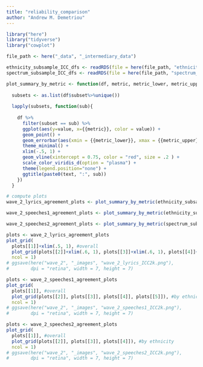 ```yaml
---
title: "reliability_comparison"
author: "Andrew M. Demetriou"
---
```


```r
library("here")
library("tidyverse")
library("cowplot")
```

```r
file_path <- here("_data", "_intermediary_data")

ethnicity_subsample_ICC_dfs <- readRDS(file = here(file_path, "ethnicity_subsample_ICC_dfs.RDS"))
spectrum_subsample_ICC_dfs <- readRDS(file = here(file_path, "spectrum_subsample_ICC_dfs.RDS"))
```

```r
plot_summary_by_metric <- function(df, metric, metric_lower, metric_upper, text) {
  
  subsets <- as.list(df$subset%>%unique())
  
  lapply(subsets, function(sub){
    
    df %>%
      filter(subset == sub) %>%
      ggplot(aes(y=value, x={{metric}}, color = value)) +
      geom_point() +
      geom_errorbar(aes(xmin = {{metric_lower}}, xmax = {{metric_upper}})) +
      theme_minimal() +
      xlim(-.5, 1) +
      geom_vline(xintercept = 0.75, color = "red", size = .2 ) +
      scale_color_viridis_d(option = "plasma") +
      theme(legend.position="none") +
      ggtitle(paste0(text, ":", sub))
    })
  }
```

```r
# compute plots
wave_2_lyrics_agreement_plots <- plot_summary_by_metric(ethnicity_subsample_ICC_dfs[[1]], ICC2k, ICC2k_lower, ICC2k_upper, "lyrics")

wave_2_speeches1_agreement_plots <- plot_summary_by_metric(ethnicity_subsample_ICC_dfs[[2]], ICC2k, ICC2k_lower, ICC2k_upper, "speeches")

wave_2_speeches2_agreement_plots <- plot_summary_by_metric(spectrum_subsample_ICC_dfs, ICC2k, ICC2k_lower, ICC2k_upper, "speeches")
```


```r
plots <- wave_2_lyrics_agreement_plots
plot_grid(
  plots[[1]]+xlim(.5, 1), #overall
  plot_grid(plots[[2]]+xlim(.6, 1), plots[[3]]+xlim(.6, 1), plots[[4]]+xlim(.6, 1), plots[[5]]+xlim(.6, 1)), #by ethnicity
  ncol = 1)
# ggsave(here("wave_2", "_images", "wave_2_lyrics_ICC2k.png"), 
#        dpi = "retina", width = 7, height = 7)

plots <- wave_2_speeches1_agreement_plots
plot_grid(
  plots[[1]], #overall
  plot_grid(plots[[2]], plots[[3]], plots[[4]], plots[[5]]), #by ethnicity
  ncol = 1)
# ggsave(here("wave_2", "_images", "wave_2_speeches1_ICC2k.png"), 
#        dpi = "retina", width = 7, height = 7)

plots <- wave_2_speeches2_agreement_plots
plot_grid(
  plots[[1]], #overall
  plot_grid(plots[[2]], plots[[3]], plots[[4]]), #by ethnicity
  ncol = 1)
# ggsave(here("wave_2", "_images", "wave_2_speeches2_ICC2k.png"), 
#        dpi = "retina", width = 7, height = 7)
```



